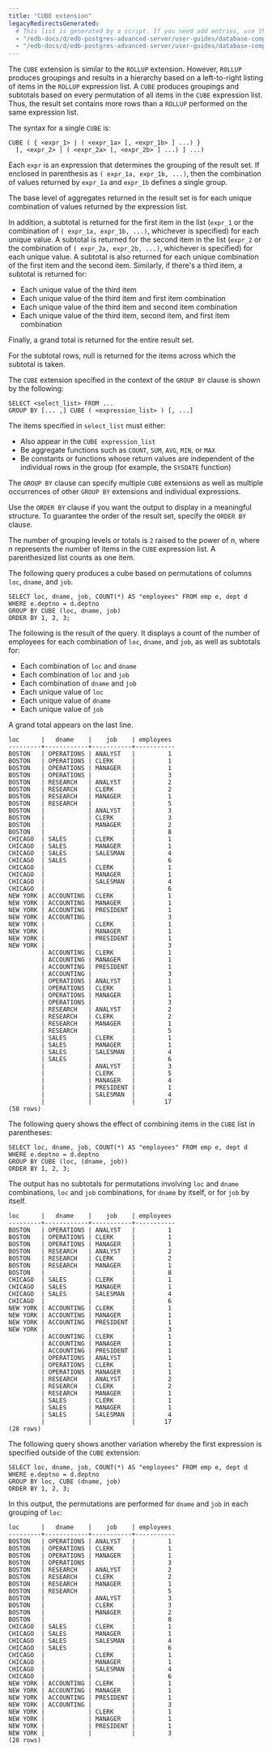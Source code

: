 ```yaml
---
title: "CUBE extension"
legacyRedirectsGenerated:
  # This list is generated by a script. If you need add entries, use the `legacyRedirects` key.
  - "/edb-docs/d/edb-postgres-advanced-server/user-guides/database-compatibility-for-oracle-developers-guide/9.6/Database_Compatibility_for_Oracle_Developers_Guide_v9.6.1.025.html"
  - "/edb-docs/d/edb-postgres-advanced-server/user-guides/database-compatibility-for-oracle-developers-guide/9.5/Database_Compatibility_for_Oracle_Developers_Guide.1.025.html"
---
```


<div id="cube_extension" class="registered_link"></div>

The `CUBE` extension is similar to the `ROLLUP` extension. However, `ROLLUP` produces groupings and results in a hierarchy based on a left-to-right listing of items in the `ROLLUP` expression list. A `CUBE` produces groupings and subtotals based on every permutation of all items in the `CUBE` expression list. Thus, the result set contains more rows than a `ROLLUP` performed on the same expression list.

The syntax for a single `CUBE` is:

```text
CUBE ( { <expr_1> | ( <expr_1a> [, <expr_1b> ] ...) }
  [, <expr_2> | ( <expr_2a> [, <expr_2b> ] ...) ] ...)
```

Each `expr` is an expression that determines the grouping of the result set. If enclosed in parenthesis as `( expr_1a, expr_1b, ...)`, then the combination of values returned by `expr_1a` and `expr_1b` defines a single group.

The base level of aggregates returned in the result set is for each unique combination of values returned by the expression list.

In addition, a subtotal is returned for the first item in the list (`expr_1` or the combination of `( expr_1a, expr_1b, ...)`, whichever is specified) for each unique value. A subtotal is returned for the second item in the list (`expr_2` or the combination of `( expr_2a, expr_2b, ...)`, whichever is specified) for each unique value. A subtotal is also returned for each unique combination of the first item and the second item. Similarly, if there's a third item, a subtotal is returned for:

-  Each unique value of the third item
-  Each unique value of the third item and first item combination 
-  Each unique value of the third item and second item combination
-  Each unique value of the third item, second item, and first item combination

Finally, a grand total is returned for the entire result set.

For the subtotal rows, null is returned for the items across which the subtotal is taken.

The `CUBE` extension specified in the context of the `GROUP BY` clause is shown by the following:

```text
SELECT <select_list> FROM ...
GROUP BY [... ,] CUBE ( <expression_list> ) [, ...]
```

The items specified in `select_list` must either: 

-  Also appear in the `CUBE expression_list`
-  Be aggregate functions such as `COUNT`, `SUM`, `AVG`, `MIN`, or `MAX`
-  Be constants or functions whose return values are independent of the individual rows in the group (for example, the `SYSDATE` function)

The `GROUP BY` clause can specify multiple `CUBE` extensions as well as multiple occurrences of other `GROUP BY` extensions and individual expressions.

Use the `ORDER BY` clause if you want the output to display in a meaningful structure. To guarantee the order of the result set, specify the `ORDER BY` clause.

The number of grouping levels or totals is `2` raised to the power of *n*, where *n* represents the number of items in the `CUBE` expression list. A parenthesized list counts as one item.

The following query produces a cube based on permutations of columns `loc`, `dname`, and `job`.

```text
SELECT loc, dname, job, COUNT(*) AS "employees" FROM emp e, dept d
WHERE e.deptno = d.deptno
GROUP BY CUBE (loc, dname, job)
ORDER BY 1, 2, 3;
```

The following is the result of the query. It displays a count of the number of employees for each combination of `loc`, `dname`, and `job`, as well as subtotals for:

-  Each combination of `loc` and `dname`
-  Each combination of `loc` and `job`
-  Each combination of `dname` and `job`
-  Each unique value of `loc`
-  Each unique value of `dname`
-  Each unique value of `job`

A grand total appears on the last line.

```text
loc      |   dname    |    job    | employees
---------+------------+-----------+-----------
BOSTON   | OPERATIONS | ANALYST   |         1
BOSTON   | OPERATIONS | CLERK     |         1
BOSTON   | OPERATIONS | MANAGER   |         1
BOSTON   | OPERATIONS |           |         3
BOSTON   | RESEARCH   | ANALYST   |         2
BOSTON   | RESEARCH   | CLERK     |         2
BOSTON   | RESEARCH   | MANAGER   |         1
BOSTON   | RESEARCH   |           |         5
BOSTON   |            | ANALYST   |         3
BOSTON   |            | CLERK     |         3
BOSTON   |            | MANAGER   |         2
BOSTON   |            |           |         8
CHICAGO  | SALES      | CLERK     |         1
CHICAGO  | SALES      | MANAGER   |         1
CHICAGO  | SALES      | SALESMAN  |         4
CHICAGO  | SALES      |           |         6
CHICAGO  |            | CLERK     |         1
CHICAGO  |            | MANAGER   |         1
CHICAGO  |            | SALESMAN  |         4
CHICAGO  |            |           |         6
NEW YORK | ACCOUNTING | CLERK     |         1
NEW YORK | ACCOUNTING | MANAGER   |         1
NEW YORK | ACCOUNTING | PRESIDENT |         1
NEW YORK | ACCOUNTING |           |         3
NEW YORK |            | CLERK     |         1
NEW YORK |            | MANAGER   |         1
NEW YORK |            | PRESIDENT |         1
NEW YORK |            |           |         3
         | ACCOUNTING | CLERK     |         1
         | ACCOUNTING | MANAGER   |         1
         | ACCOUNTING | PRESIDENT |         1
         | ACCOUNTING |           |         3
         | OPERATIONS | ANALYST   |         1
         | OPERATIONS | CLERK     |         1
         | OPERATIONS | MANAGER   |         1
         | OPERATIONS |           |         3
         | RESEARCH   | ANALYST   |         2
         | RESEARCH   | CLERK     |         2
         | RESEARCH   | MANAGER   |         1
         | RESEARCH   |           |         5
         | SALES      | CLERK     |         1
         | SALES      | MANAGER   |         1
         | SALES      | SALESMAN  |         4
         | SALES      |           |         6
         |            | ANALYST   |         3
         |            | CLERK     |         5
         |            | MANAGER   |         4
         |            | PRESIDENT |         1
         |            | SALESMAN  |         4
         |            |           |        17
(50 rows)
```

The following query shows the effect of combining items in the `CUBE` list in parentheses:

```text
SELECT loc, dname, job, COUNT(*) AS "employees" FROM emp e, dept d
WHERE e.deptno = d.deptno
GROUP BY CUBE (loc, (dname, job))
ORDER BY 1, 2, 3;
```

The output has no subtotals for permutations involving `loc` and `dname` combinations, `loc` and `job` combinations, for `dname` by itself, or for `job` by itself.

```text
loc      |   dname    |    job    | employees
---------+------------+-----------+-----------
BOSTON   | OPERATIONS | ANALYST   |         1
BOSTON   | OPERATIONS | CLERK     |         1
BOSTON   | OPERATIONS | MANAGER   |         1
BOSTON   | RESEARCH   | ANALYST   |         2
BOSTON   | RESEARCH   | CLERK     |         2
BOSTON   | RESEARCH   | MANAGER   |         1
BOSTON   |            |           |         8
CHICAGO  | SALES      | CLERK     |         1
CHICAGO  | SALES      | MANAGER   |         1
CHICAGO  | SALES      | SALESMAN  |         4
CHICAGO  |            |           |         6
NEW YORK | ACCOUNTING | CLERK     |         1
NEW YORK | ACCOUNTING | MANAGER   |         1
NEW YORK | ACCOUNTING | PRESIDENT |         1
NEW YORK |            |           |         3
         | ACCOUNTING | CLERK     |         1
         | ACCOUNTING | MANAGER   |         1
         | ACCOUNTING | PRESIDENT |         1
         | OPERATIONS | ANALYST   |         1
         | OPERATIONS | CLERK     |         1
         | OPERATIONS | MANAGER   |         1
         | RESEARCH   | ANALYST   |         2
         | RESEARCH   | CLERK     |         2
         | RESEARCH   | MANAGER   |         1
         | SALES      | CLERK     |         1
         | SALES      | MANAGER   |         1
         | SALES      | SALESMAN  |         4
         |            |           |        17
(28 rows)
```

The following query shows another variation whereby the first expression is specified outside of the `CUBE` extension:

```text
SELECT loc, dname, job, COUNT(*) AS "employees" FROM emp e, dept d
WHERE e.deptno = d.deptno
GROUP BY loc, CUBE (dname, job)
ORDER BY 1, 2, 3;
```

In this output, the permutations are performed for `dname` and `job` in each grouping of `loc`:

```text
loc      |   dname    |    job    | employees
---------+------------+-----------+-----------
BOSTON   | OPERATIONS | ANALYST   |         1
BOSTON   | OPERATIONS | CLERK     |         1
BOSTON   | OPERATIONS | MANAGER   |         1
BOSTON   | OPERATIONS |           |         3
BOSTON   | RESEARCH   | ANALYST   |         2
BOSTON   | RESEARCH   | CLERK     |         2
BOSTON   | RESEARCH   | MANAGER   |         1
BOSTON   | RESEARCH   |           |         5
BOSTON   |            | ANALYST   |         3
BOSTON   |            | CLERK     |         3
BOSTON   |            | MANAGER   |         2
BOSTON   |            |           |         8
CHICAGO  | SALES      | CLERK     |         1
CHICAGO  | SALES      | MANAGER   |         1
CHICAGO  | SALES      | SALESMAN  |         4
CHICAGO  | SALES      |           |         6
CHICAGO  |            | CLERK     |         1
CHICAGO  |            | MANAGER   |         1
CHICAGO  |            | SALESMAN  |         4
CHICAGO  |            |           |         6
NEW YORK | ACCOUNTING | CLERK     |         1
NEW YORK | ACCOUNTING | MANAGER   |         1
NEW YORK | ACCOUNTING | PRESIDENT |         1
NEW YORK | ACCOUNTING |           |         3
NEW YORK |            | CLERK     |         1
NEW YORK |            | MANAGER   |         1
NEW YORK |            | PRESIDENT |         1
NEW YORK |            |           |         3
(28 rows)
```
